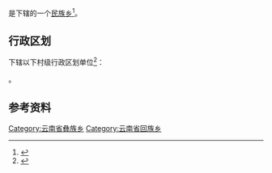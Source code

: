 {{中国乡级行政区|53/01/25/202/000}}

'''{{PAGENAMEBASE}}'''是{{PRC admin/fullname|53/01/25/202/000|3}}下辖的一个[[民族乡|民族乡]]<ref>{{PRC admin/ref sgc|{{PRC admin/parent|53/01/25/202/000}}}}</ref>。

== 行政区划 ==
{{PAGENAMEBASE}}下辖以下村级行政区划单位<ref>{{PRC admin/ref sgc|53/01/25/202/000}}</ref>：

{{PRC admin/children|53/01/25/202/000}}。

== 参考资料 ==
{{reflist}}

{{云南行政区划小作品}}
{{PRC admin/navcat|53/01/25/202/000}}
[[Category:云南省彝族乡|Category:云南省彝族乡]]
[[Category:云南省回族乡|Category:云南省回族乡]]